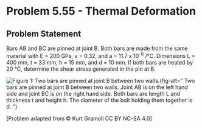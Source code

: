# Problem 5.55 - Thermal Deformation {.unnumbered}

## Problem Statement
Bars AB and BC are pinned at joint B. Both bars are made from the same material with E = 200 GPa, v = 0.32, and a = 11.7 x 10<sup>-6</sup> /°C. Dimensions L = 400  mm, t = 33 mm, h = 15 mm, and d = 10 mm. If both bars are heated by 20 °C, determine the shear stress generated in the pin at B.


![Figure 1: Two bars are pinned at joint B between two walls.](images/249.png){fig-alt=" Two bars are pinned at joint B between two walls. Joint AB is on the left hand side and joint BC is on the right hand side. Both bars are length L and thickness t and height h. The diameter of the bolt holding them together is d. "}

\[Problem adapted from © Kurt Gramoll CC BY NC-SA 4.0\]